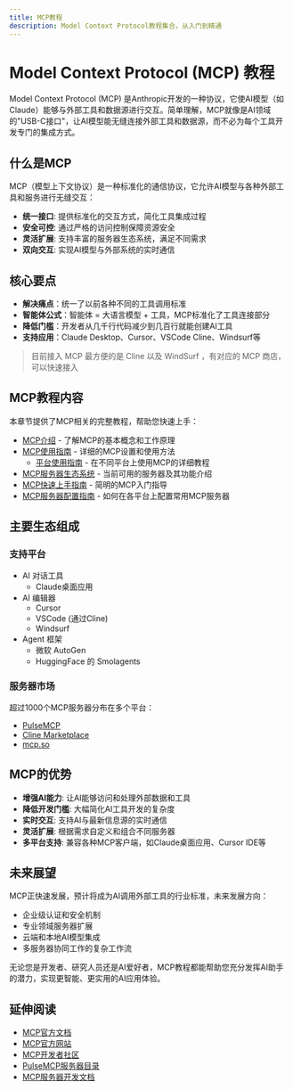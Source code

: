```yaml
---
title: MCP教程
description: Model Context Protocol教程集合，从入门到精通
---
```


# Model Context Protocol (MCP) 教程

Model Context Protocol (MCP) 是Anthropic开发的一种协议，它使AI模型（如Claude）能够与外部工具和数据源进行交互。简单理解，MCP就像是AI领域的"USB-C接口"，让AI模型能无缝连接外部工具和数据源，而不必为每个工具开发专门的集成方式。

## 什么是MCP

MCP（模型上下文协议）是一种标准化的通信协议，它允许AI模型与各种外部工具和服务进行无缝交互：

- **统一接口**: 提供标准化的交互方式，简化工具集成过程
- **安全可控**: 通过严格的访问控制保障资源安全
- **灵活扩展**: 支持丰富的服务器生态系统，满足不同需求
- **双向交互**: 实现AI模型与外部系统的实时通信

## 核心要点

- **解决痛点**：统一了以前各种不同的工具调用标准
- **智能体公式**：智能体 = 大语言模型 + 工具，MCP标准化了工具连接部分
- **降低门槛**：开发者从几千行代码减少到几百行就能创建AI工具
- **支持应用**：Claude Desktop、Cursor、VSCode Cline、Windsurf等

> 目前接入 MCP 最方便的是 Cline 以及 WindSurf ，有对应的 MCP 商店，可以快速接入

## MCP教程内容

本章节提供了MCP相关的完整教程，帮助您快速上手：

- [MCP介绍](/docs/guide/mcp-tutorials/mcp-introduction) - 了解MCP的基本概念和工作原理
- [MCP使用指南](/docs/guide/mcp-tutorials/mcp-usage-guide) - 详细的MCP设置和使用方法
  - [平台使用指南](/docs/guide/mcp-tutorials/mcp-usage-guide/mcp-platform-usage) - 在不同平台上使用MCP的详细教程
- [MCP服务器生态系统](/docs/guide/mcp-tutorials/mcp-server-ecosystem) - 当前可用的服务器及其功能介绍
- [MCP快速上手指南](/docs/guide/mcp-tutorials/mcp-combined-guide) - 简明的MCP入门指导
- [MCP服务器配置指南](/docs/guide/mcp-tutorials/mcp-config-guide) - 如何在各平台上配置常用MCP服务器

## 主要生态组成

### 支持平台
- AI 对话工具
  - Claude桌面应用
- AI 编辑器
  - Cursor 
  - VSCode (通过Cline)
  - Windsurf
- Agent 框架
  - 微软 AutoGen
  - HuggingFace 的 Smolagents

### 服务器市场
超过1000个MCP服务器分布在多个平台：
- [PulseMCP](https://www.pulsemcp.com/servers)
- [Cline Marketplace](https://cline.bot/mcp-marketplace) 
- [mcp.so](https://mcp.so/)

## MCP的优势

- **增强AI能力**: 让AI能够访问和处理外部数据和工具
- **降低开发门槛**: 大幅简化AI工具开发的复杂度
- **实时交互**: 支持AI与最新信息源的实时通信
- **灵活扩展**: 根据需求自定义和组合不同服务器
- **多平台支持**: 兼容各种MCP客户端，如Claude桌面应用、Cursor IDE等

## 未来展望

MCP正快速发展，预计将成为AI调用外部工具的行业标准，未来发展方向：
- 企业级认证和安全机制
- 专业领域服务器扩展
- 云端和本地AI模型集成
- 多服务器协同工作的复杂工作流

无论您是开发者、研究人员还是AI爱好者，MCP教程都能帮助您充分发挥AI助手的潜力，实现更智能、更实用的AI应用体验。

## 延伸阅读

- [MCP官方文档](https://docs.anthropic.com/claude/docs/model-context-protocol)
- [MCP官方网站](https://modelcontextprotocol.io/)
- [MCP开发者社区](https://discord.gg/modelcontextprotocol)
- [PulseMCP服务器目录](https://www.pulsemcp.com/servers)
- [MCP服务器开发文档](https://modelcontextprotocol.io/tutorials/building-mcp-with-llms) 